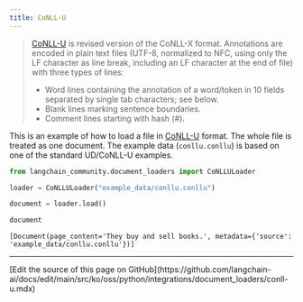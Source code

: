 ```yaml
---
title: CoNLL-U
---
```


>[CoNLL-U](https://universaldependencies.org/format.html) is revised version of the CoNLL-X format. Annotations are encoded in plain text files (UTF-8, normalized to NFC, using only the LF character as line break, including an LF character at the end of file) with three types of lines:
>
>- Word lines containing the annotation of a word/token in 10 fields separated by single tab characters; see below.
>- Blank lines marking sentence boundaries.
>- Comment lines starting with hash (#).

This is an example of how to load a file in [CoNLL-U](https://universaldependencies.org/format.html) format. The whole file is treated as one document. The example data (`conllu.conllu`) is based on one of the standard UD/CoNLL-U examples.

```python
from langchain_community.document_loaders import CoNLLULoader
```

```python
loader = CoNLLULoader("example_data/conllu.conllu")
```

```python
document = loader.load()
```

```python
document
```

```output
[Document(page_content='They buy and sell books.', metadata={'source': 'example_data/conllu.conllu'})]
```

---

<Callout icon="pen-to-square" iconType="regular">
  [Edit the source of this page on GitHub](https://github.com/langchain-ai/docs/edit/main/src/ko/oss/python/integrations/document_loaders/conll-u.mdx)
</Callout>
